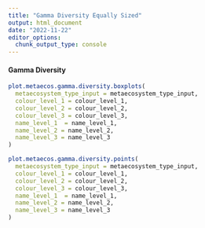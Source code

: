 ```yaml
---
title: "Gamma Diversity Equally Sized"
output: html_document
date: "2022-11-22"
editor_options: 
  chunk_output_type: console
---
```


#### Gamma Diversity

```r
plot.metaecos.gamma.diversity.boxplots(
  metaecosystem_type_input = metaecosystem_type_input,
  colour_level_1 = colour_level_1,
  colour_level_2 = colour_level_2,
  colour_level_3 = colour_level_3,
  name_level_1  = name_level_1,
  name_level_2 = name_level_2,
  name_level_3 = name_level_3
)
```

```r
plot.metaecos.gamma.diversity.points(
  metaecosystem_type_input = metaecosystem_type_input,
  colour_level_1 = colour_level_1,
  colour_level_2 = colour_level_2,
  colour_level_3 = colour_level_3,
  name_level_1  = name_level_1,
  name_level_2 = name_level_2,
  name_level_3 = name_level_3
)
```
